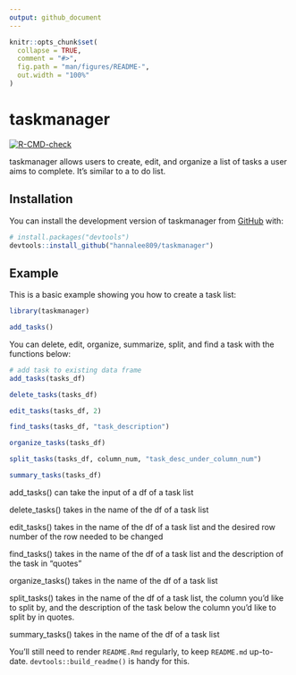 ```yaml
---
output: github_document
---
```


<!-- README.md is generated from README.Rmd. Please edit that file -->

```r
knitr::opts_chunk$set(
  collapse = TRUE,
  comment = "#>",
  fig.path = "man/figures/README-",
  out.width = "100%"
)
```

# taskmanager

<!-- badges: start -->
[![R-CMD-check](https://github.com/hannalee809/taskmanager/actions/workflows/R-CMD-check.yaml/badge.svg)](https://github.com/hannalee809/taskmanager/actions/workflows/R-CMD-check.yaml)
<!-- badges: end -->

taskmanager allows users to create, edit, and organize a list of tasks a user aims to complete. It's similar to a to do list.

## Installation

You can install the development version of taskmanager from [GitHub](https://github.com/) with:


```r
# install.packages("devtools")
devtools::install_github("hannalee809/taskmanager")
```

## Example

This is a basic example showing you how to create a task list:

```r
library(taskmanager)

add_tasks()
```

You can delete, edit, organize, summarize, split, and find a task with the functions below:

```r
# add task to existing data frame
add_tasks(tasks_df)

delete_tasks(tasks_df)

edit_tasks(tasks_df, 2)

find_tasks(tasks_df, "task_description")

organize_tasks(tasks_df)

split_tasks(tasks_df, column_num, "task_desc_under_column_num")

summary_tasks(tasks_df)
```

add_tasks() can take the input of a df of a task list

delete_tasks() takes in the name of the df of a task list

edit_tasks() takes in the name of the df of a task list and the desired row number of the row needed to be changed

find_tasks() takes in the name of the df of a task list and the description of the task in "quotes"

organize_tasks() takes in the name of the df of a task list

split_tasks() takes in the name of the df of a task list, the column you'd like to split by, and the description of the task below the column you'd like to split by in quotes.

summary_tasks() takes in the name of the df of a task list

You'll still need to render `README.Rmd` regularly, to keep `README.md` up-to-date. `devtools::build_readme()` is handy for this.
